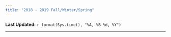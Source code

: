 ```yaml
---
title: "2018 - 2019 Fall/Winter/Spring"
---
```


**Last Updated:**  `r format(Sys.time(), "%A, %B %d, %Y")`

<hr>

